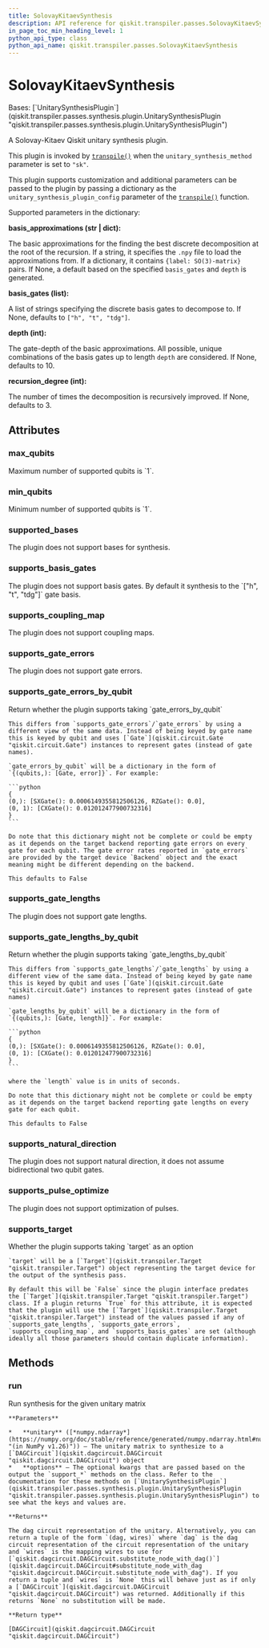 ```yaml
---
title: SolovayKitaevSynthesis
description: API reference for qiskit.transpiler.passes.SolovayKitaevSynthesis
in_page_toc_min_heading_level: 1
python_api_type: class
python_api_name: qiskit.transpiler.passes.SolovayKitaevSynthesis
---
```


# SolovayKitaevSynthesis

<Class id="qiskit.transpiler.passes.SolovayKitaevSynthesis" isDedicatedPage={true} github="https://github.com/qiskit/qiskit/tree/stable/0.25/qiskit/transpiler/passes/synthesis/solovay_kitaev_synthesis.py" signature="qiskit.transpiler.passes.SolovayKitaevSynthesis">
  Bases: [`UnitarySynthesisPlugin`](qiskit.transpiler.passes.synthesis.plugin.UnitarySynthesisPlugin "qiskit.transpiler.passes.synthesis.plugin.UnitarySynthesisPlugin")

  A Solovay-Kitaev Qiskit unitary synthesis plugin.

  This plugin is invoked by [`transpile()`](compiler#qiskit.compiler.transpile "qiskit.compiler.transpile") when the `unitary_synthesis_method` parameter is set to `"sk"`.

  This plugin supports customization and additional parameters can be passed to the plugin by passing a dictionary as the `unitary_synthesis_plugin_config` parameter of the [`transpile()`](compiler#qiskit.compiler.transpile "qiskit.compiler.transpile") function.

  Supported parameters in the dictionary:

  **basis\_approximations (str | dict):**

  The basic approximations for the finding the best discrete decomposition at the root of the recursion. If a string, it specifies the `.npy` file to load the approximations from. If a dictionary, it contains `{label: SO(3)-matrix}` pairs. If None, a default based on the specified `basis_gates` and `depth` is generated.

  **basis\_gates (list):**

  A list of strings specifying the discrete basis gates to decompose to. If None, defaults to `["h", "t", "tdg"]`.

  **depth (int):**

  The gate-depth of the basic approximations. All possible, unique combinations of the basis gates up to length `depth` are considered. If None, defaults to 10.

  **recursion\_degree (int):**

  The number of times the decomposition is recursively improved. If None, defaults to 3.

  ## Attributes

  ### max\_qubits

  <Attribute id="qiskit.transpiler.passes.SolovayKitaevSynthesis.max_qubits">
    Maximum number of supported qubits is `1`.
  </Attribute>

  ### min\_qubits

  <Attribute id="qiskit.transpiler.passes.SolovayKitaevSynthesis.min_qubits">
    Minimum number of supported qubits is `1`.
  </Attribute>

  ### supported\_bases

  <Attribute id="qiskit.transpiler.passes.SolovayKitaevSynthesis.supported_bases">
    The plugin does not support bases for synthesis.
  </Attribute>

  ### supports\_basis\_gates

  <Attribute id="qiskit.transpiler.passes.SolovayKitaevSynthesis.supports_basis_gates">
    The plugin does not support basis gates. By default it synthesis to the `["h", "t", "tdg"]` gate basis.
  </Attribute>

  ### supports\_coupling\_map

  <Attribute id="qiskit.transpiler.passes.SolovayKitaevSynthesis.supports_coupling_map">
    The plugin does not support coupling maps.
  </Attribute>

  ### supports\_gate\_errors

  <Attribute id="qiskit.transpiler.passes.SolovayKitaevSynthesis.supports_gate_errors">
    The plugin does not support gate errors.
  </Attribute>

  ### supports\_gate\_errors\_by\_qubit

  <Attribute id="qiskit.transpiler.passes.SolovayKitaevSynthesis.supports_gate_errors_by_qubit">
    Return whether the plugin supports taking `gate_errors_by_qubit`

    This differs from `supports_gate_errors`/`gate_errors` by using a different view of the same data. Instead of being keyed by gate name this is keyed by qubit and uses [`Gate`](qiskit.circuit.Gate "qiskit.circuit.Gate") instances to represent gates (instead of gate names).

    `gate_errors_by_qubit` will be a dictionary in the form of `{(qubits,): [Gate, error]}`. For example:

    ```python
    {
    (0,): [SXGate(): 0.0006149355812506126, RZGate(): 0.0],
    (0, 1): [CXGate(): 0.012012477900732316]
    }
    ```

    Do note that this dictionary might not be complete or could be empty as it depends on the target backend reporting gate errors on every gate for each qubit. The gate error rates reported in `gate_errors` are provided by the target device `Backend` object and the exact meaning might be different depending on the backend.

    This defaults to False
  </Attribute>

  ### supports\_gate\_lengths

  <Attribute id="qiskit.transpiler.passes.SolovayKitaevSynthesis.supports_gate_lengths">
    The plugin does not support gate lengths.
  </Attribute>

  ### supports\_gate\_lengths\_by\_qubit

  <Attribute id="qiskit.transpiler.passes.SolovayKitaevSynthesis.supports_gate_lengths_by_qubit">
    Return whether the plugin supports taking `gate_lengths_by_qubit`

    This differs from `supports_gate_lengths`/`gate_lengths` by using a different view of the same data. Instead of being keyed by gate name this is keyed by qubit and uses [`Gate`](qiskit.circuit.Gate "qiskit.circuit.Gate") instances to represent gates (instead of gate names)

    `gate_lengths_by_qubit` will be a dictionary in the form of `{(qubits,): [Gate, length]}`. For example:

    ```python
    {
    (0,): [SXGate(): 0.0006149355812506126, RZGate(): 0.0],
    (0, 1): [CXGate(): 0.012012477900732316]
    }
    ```

    where the `length` value is in units of seconds.

    Do note that this dictionary might not be complete or could be empty as it depends on the target backend reporting gate lengths on every gate for each qubit.

    This defaults to False
  </Attribute>

  ### supports\_natural\_direction

  <Attribute id="qiskit.transpiler.passes.SolovayKitaevSynthesis.supports_natural_direction">
    The plugin does not support natural direction, it does not assume bidirectional two qubit gates.
  </Attribute>

  ### supports\_pulse\_optimize

  <Attribute id="qiskit.transpiler.passes.SolovayKitaevSynthesis.supports_pulse_optimize">
    The plugin does not support optimization of pulses.
  </Attribute>

  ### supports\_target

  <Attribute id="qiskit.transpiler.passes.SolovayKitaevSynthesis.supports_target">
    Whether the plugin supports taking `target` as an option

    `target` will be a [`Target`](qiskit.transpiler.Target "qiskit.transpiler.Target") object representing the target device for the output of the synthesis pass.

    By default this will be `False` since the plugin interface predates the [`Target`](qiskit.transpiler.Target "qiskit.transpiler.Target") class. If a plugin returns `True` for this attribute, it is expected that the plugin will use the [`Target`](qiskit.transpiler.Target "qiskit.transpiler.Target") instead of the values passed if any of `supports_gate_lengths`, `supports_gate_errors`, `supports_coupling_map`, and `supports_basis_gates` are set (although ideally all those parameters should contain duplicate information).
  </Attribute>

  ## Methods

  ### run

  <Function id="qiskit.transpiler.passes.SolovayKitaevSynthesis.run" signature="run(unitary, **options)">
    Run synthesis for the given unitary matrix

    **Parameters**

    *   **unitary** ([*numpy.ndarray*](https://numpy.org/doc/stable/reference/generated/numpy.ndarray.html#numpy.ndarray "(in NumPy v1.26)")) – The unitary matrix to synthesize to a [`DAGCircuit`](qiskit.dagcircuit.DAGCircuit "qiskit.dagcircuit.DAGCircuit") object
    *   **options** – The optional kwargs that are passed based on the output the `support_*` methods on the class. Refer to the documentation for these methods on [`UnitarySynthesisPlugin`](qiskit.transpiler.passes.synthesis.plugin.UnitarySynthesisPlugin "qiskit.transpiler.passes.synthesis.plugin.UnitarySynthesisPlugin") to see what the keys and values are.

    **Returns**

    The dag circuit representation of the unitary. Alternatively, you can return a tuple of the form `(dag, wires)` where `dag` is the dag circuit representation of the circuit representation of the unitary and `wires` is the mapping wires to use for [`qiskit.dagcircuit.DAGCircuit.substitute_node_with_dag()`](qiskit.dagcircuit.DAGCircuit#substitute_node_with_dag "qiskit.dagcircuit.DAGCircuit.substitute_node_with_dag"). If you return a tuple and `wires` is `None` this will behave just as if only a [`DAGCircuit`](qiskit.dagcircuit.DAGCircuit "qiskit.dagcircuit.DAGCircuit") was returned. Additionally if this returns `None` no substitution will be made.

    **Return type**

    [DAGCircuit](qiskit.dagcircuit.DAGCircuit "qiskit.dagcircuit.DAGCircuit")
  </Function>
</Class>

